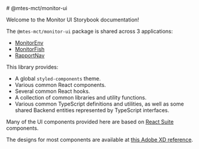 
<DocumentationBox>
  # @mtes-mct/monitor-ui

  Welcome to the Monitor UI Storybook documentation!

  The `@mtes-mct/monitor-ui` package is shared across 3 applications:

  - [MonitorEnv](https://github.com/MTES-MCT/monitorenv)
  - [MonitorFish](https://github.com/MTES-MCT/monitorfish)
  - [RapportNav](https://github.com/MTES-MCT/rapportnav2)

  This library provides:

  - A global `styled-components` theme.
  - Various common React components.
  - Several common React hooks.
  - A collection of common libraries and utility functions.
  - Various common TypeScript definitions and utilities, as well as some shared Backend entities represented
    by TypeScript interfaces.

  Many of the UI components provided here are based on [React Suite](https://rsuitejs.com) components.

  The designs for most components are available at
  [this Adobe XD reference](https://xd.adobe.com/view/b6d4c472-3fbe-4dec-9f14-38fe03872a3e-e387/grid/).
</DocumentationBox>
